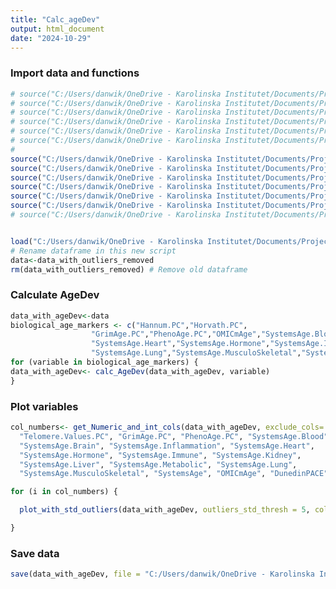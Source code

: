 ```yaml
---
title: "Calc_ageDev"
output: html_document
date: "2024-10-29"
---
```


### Import data and functions
```r
# source("C:/Users/danwik/OneDrive - Karolinska Institutet/Documents/Project 2 - Vscode/Program/remove_other().R")
# source("C:/Users/danwik/OneDrive - Karolinska Institutet/Documents/Project 2 - Vscode/Program/logical_to_numeric().R")
# source("C:/Users/danwik/OneDrive - Karolinska Institutet/Documents/Project 2 - Vscode/Program/convert_to_factors().R")
# source("C:/Users/danwik/OneDrive - Karolinska Institutet/Documents/Project 2 - Vscode/Program/convert_yes_no_to_logical().R")
# source("C:/Users/danwik/OneDrive - Karolinska Institutet/Documents/Project 2 - Vscode/Program/convert_to_binary().R")
# source("C:/Users/danwik/OneDrive - Karolinska Institutet/Documents/Project 2 - Vscode/Program/char_cols_to_factors().R")
# 
source("C:/Users/danwik/OneDrive - Karolinska Institutet/Documents/Project 2 - Vscode/Program/calc_AgeDev().R")
source("C:/Users/danwik/OneDrive - Karolinska Institutet/Documents/Project 2 - Vscode/Program/count_outliers().R")
source("C:/Users/danwik/OneDrive - Karolinska Institutet/Documents/Project 2 - Vscode/Program/get_Numeric_and_int_cols().R")
source("C:/Users/danwik/OneDrive - Karolinska Institutet/Documents/Project 2 - Vscode/Program/plot_with_std_outliers().R")
source("C:/Users/danwik/OneDrive - Karolinska Institutet/Documents/Project 2 - Vscode/Program/replace_zero_negatives().R")
source("C:/Users/danwik/OneDrive - Karolinska Institutet/Documents/Project 2 - Vscode/Program/count_zero_and_negatives().R")
# source("C:/Users/danwik/OneDrive - Karolinska Institutet/Documents/Project 2 - Vscode/Program/replace_zero_negatives().R")


load("C:/Users/danwik/OneDrive - Karolinska Institutet/Documents/Project 2 - Vscode/Output/data_after_step3")
# Rename dataframe in this new script
data<-data_with_outliers_removed
rm(data_with_outliers_removed) # Remove old dataframe
```



### Calculate AgeDev
```r
data_with_ageDev<-data
biological_age_markers <- c("Hannum.PC","Horvath.PC",
                  "GrimAge.PC","PhenoAge.PC","OMICmAge","SystemsAge.Blood","SystemsAge.Brain","SystemsAge.Inflammation",
                  "SystemsAge.Heart","SystemsAge.Hormone","SystemsAge.Immune","SystemsAge.Kidney","SystemsAge.Liver","SystemsAge.Metabolic",
                  "SystemsAge.Lung","SystemsAge.MusculoSkeletal","SystemsAge")
for (variable in biological_age_markers) {
data_with_ageDev<- calc_AgeDev(data_with_ageDev, variable)
}

```

### Plot variables
```r
col_numbers<- get_Numeric_and_int_cols(data_with_ageDev, exclude_cols= c("Patient.ID", "PID", "survey_version", "Array", "Collection.Date", "Decimal.Chronological.Age", "Hannum.PC", "Horvath.PC",
  "Telomere.Values.PC", "GrimAge.PC", "PhenoAge.PC", "SystemsAge.Blood",
  "SystemsAge.Brain", "SystemsAge.Inflammation", "SystemsAge.Heart",
  "SystemsAge.Hormone", "SystemsAge.Immune", "SystemsAge.Kidney",
  "SystemsAge.Liver", "SystemsAge.Metabolic", "SystemsAge.Lung",
  "SystemsAge.MusculoSkeletal", "SystemsAge", "OMICmAge", "DunedinPACE"))

for (i in col_numbers) {

  plot_with_std_outliers(data_with_ageDev, outliers_std_thresh = 5, col_num = i)

}

```


### Save data
```r
save(data_with_ageDev, file = "C:/Users/danwik/OneDrive - Karolinska Institutet/Documents/Project 2 - Vscode/Output/data_after_step4")

```

